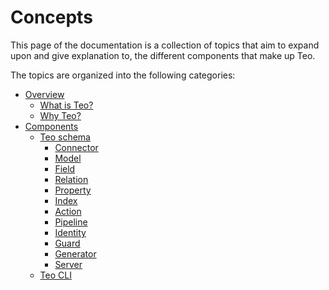 # Concepts

This page of the documentation is a collection of topics that aim to expand
upon and give explanation to, the different components that make up Teo.

The topics are organized into the following categories:

- [Overview](/docs/concepts/overview)
  - [What is Teo?](/docs/concepts/overview/what-is-teo)
  - [Why Teo?](/docs/concepts/overview/why-teo)
- [Components](/docs/concepts/components)
  - [Teo schema](/docs/concepts/components/teo-schema)
    - [Connector](/docs/concepts/components/teo-schema/connector)
    - [Model](/docs/concepts/components/teo-schema/model)
    - [Field](/docs/concepts/components/teo-schema/field)
    - [Relation](/docs/concepts/components/teo-schema/relation)
    - [Property](/docs/concepts/components/teo-schema/property)
    - [Index](/docs/concepts/components/teo-schema/index-concept)
    - [Action](/docs/concepts/components/teo-schema/action)
    - [Pipeline](/docs/concepts/components/teo-schema/pipeline)
    - [Identity](/docs/concepts/components/teo-schema/identity)
    - [Guard](/docs/concepts/components/teo-schema/guard)
    - [Generator](/docs/concepts/components/teo-schema/generator)
    - [Server](/docs/concepts/components/teo-schema/server)
  - [Teo CLI](/docs/concepts/components/teo-cli)
